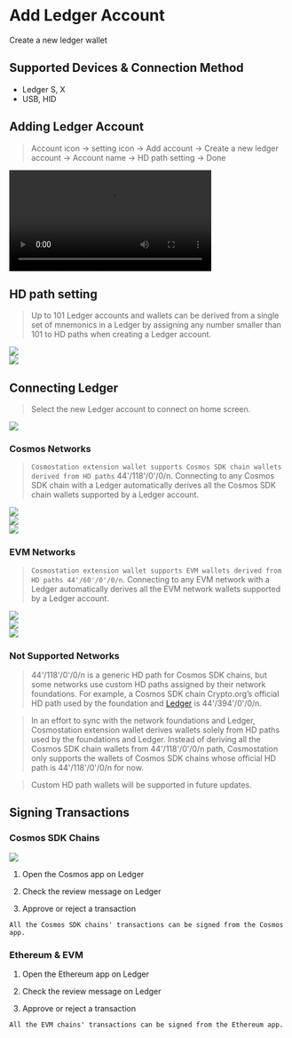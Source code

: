 # Add Ledger Account

Create a new ledger wallet

## Supported Devices & Connection Method

- Ledger S, X
- USB, HID

## Adding Ledger Account

> Account icon → setting icon → Add account → Create a new ledger account → Account name → HD path setting → Done

<div style={{ display: "flex", justifyContent: "center" }}>
  <video controls width="364">
    <source src="/video/ledgerAccount.mp4" type="video/mp4" />
  </video>
</div>

## HD path setting

> Up to 101 Ledger accounts and wallets can be derived from a single set of mnemonics in a Ledger by assigning any number smaller than 101 to HD paths when creating a Ledger account.

<div style={{ display: "flex", justifyContent: "center", columnGap: "10px" }}>
  <div>
    <img
      src="/img/guide/extension/account/add/ledger_hdpath_2.png"
      style={{ width: "357px", height: "598px" }}
    />
  </div>
  <div>
    <img
      src="/img/guide/extension/account/add/ledger_hdpath_1.png"
      style={{ width: "357px", height: "598px" }}
    />
  </div>
</div>

## Connecting Ledger

> Select the new Ledger account to connect on home screen.

<div style={{ display: "flex", justifyContent: "center", columnGap: "10px" }}>
  <div>
    <img
      src="/img/guide/extension/account/add/ledger_connect.png"
      style={{ width: "666px", height: "362px" }}
    />
  </div>
</div>

### Cosmos Networks

> `Cosmostation extension wallet supports Cosmos SDK chain wallets derived from HD paths` 44'/118'/0'/0/n. Connecting to any Cosmos SDK chain with a Ledger automatically derives all the Cosmos SDK chain wallets supported by a Ledger account.

<div style={{ display: "flex", justifyContent: "center", columnGap: "10px" }}>
  <div>
    <img
      src="/img/guide/extension/account/add/ledger_connect_cosmos_1.png"
      style={{ width: "357px", height: "598px" }}
    />
  </div>
</div>
<div style={{ display: "flex", justifyContent: "center", columnGap: "10px" }}>
  <div>
    <img
      src="/img/guide/extension/account/add/ledger_connect_cosmos_2.png"
      style={{ width: "357px", height: "598px" }}
    />
  </div>
</div>
<div style={{ display: "flex", justifyContent: "center", columnGap: "10px" }}>
  <div>
    <img
      src="/img/guide/extension/account/add/ledger_connect_cosmos_3.png"
      style={{ width: "357px", height: "598px" }}
    />
  </div>
</div>

### EVM Networks

> `Cosmostation extension wallet supports EVM wallets derived from HD paths 44'/60'/0'/0/n`. Connecting to any EVM network with a Ledger automatically derives all the EVM network wallets supported by a Ledger account.

<div style={{ display: "flex", justifyContent: "center", columnGap: "10px" }}>
  <div>
    <img
      src="/img/guide/extension/account/add/ledger_connect_evm_1.png"
      style={{ width: "357px", height: "598px" }}
    />
  </div>
</div>
<div style={{ display: "flex", justifyContent: "center", columnGap: "10px" }}>
  <div>
    <img
      src="/img/guide/extension/account/add/ledger_connect_evm_2.png"
      style={{ width: "357px", height: "598px" }}
    />
  </div>
</div>
<div style={{ display: "flex", justifyContent: "center", columnGap: "10px" }}>
  <div>
    <img
      src="/img/guide/extension/account/add/ledger_connect_evm_3.png"
      style={{ width: "357px", height: "598px" }}
    />
  </div>
</div>

### Not Supported Networks

> 44'/118'/0'/0/n is a generic HD path for Cosmos SDK chains, but some networks use custom HD paths assigned by their network foundations. For example, a Cosmos SDK chain Crypto.org’s official HD path used by the foundation and [Ledger](https://support.ledger.com/hc/en-us/articles/360020501120-Crypto-org-Chain-CRO-?docs=true) is 44'/394'/0'/0/n.

> In an effort to sync with the network foundations and Ledger, Cosmostation extension wallet derives wallets solely from HD paths used by the foundations and Ledger. Instead of deriving all the Cosmos SDK chain wallets from 44'/118'/0'/0/n path, Cosmostation only supports the wallets of Cosmos SDK chains whose official HD path is 44'/118'/0'/0/n for now.

> Custom HD path wallets will be supported in future updates.

## Signing Transactions

### Cosmos SDK Chains

<div style={{ display: "flex", columnGap: "10px" }}>
  <div>
    <img
      src="/img/guide/extension/account/add/ledger_sign.png"
      style={{ width: "357px", height: "598px" }}
    />
  </div>
</div>

1. Open the Cosmos app on Ledger

2. Check the review message on Ledger

3. Approve or reject a transaction

`All the Cosmos SDK chains' transactions can be signed from the Cosmos app.`

### Ethereum & EVM

1. Open the Ethereum app on Ledger

2. Check the review message on Ledger

3. Approve or reject a transaction

`All the EVM chains' transactions can be signed from the Ethereum app.`
